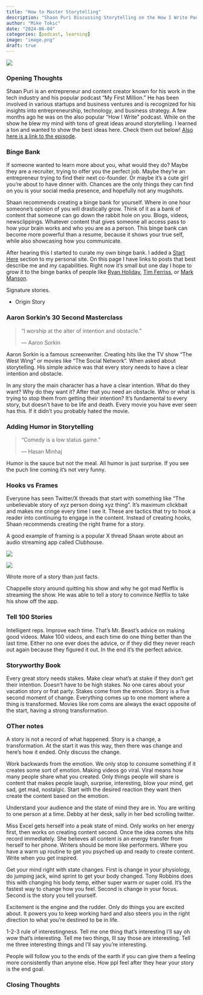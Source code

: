 ```yaml
---
title: "How to Master Storytelling"
description: "Shaan Puri Discussing Storytelling on the How I Write Podcast"
author: "Mike Tokic"
date: "2024-06-04"
categories: [podcast, learning]
image: "image.png"
draft: true
---
```


![](./image.png)

### Opening Thoughts

Shaan Puri is an entrepreneur and content creator known for his work in the tech industry and his popular podcast "My First Million." He has been involved in various startups and business ventures and is recognized for his insights into entrepreneurship, technology, and business strategy. A few months ago he was on the also popular "How I Write" podcast. While on the show he blew my mind with tons of great ideas around storytelling. I learned a ton and wanted to show the best ideas here. Check them out below! [Also here is a link to the episode](https://www.youtube.com/watch?v=Z2BnqYArwaw&list=PLrxUIdme2aVnB6z5BwgIJx0rJjKrl7Qlc&index=12). 

### Binge Bank

If someone wanted to learn more about you, what would they do? Maybe they are a recruiter, trying to offer you the perfect job. Maybe they're an entrepreneur trying to find their next co-founder. Or maybe it's a cute girl you're about to have dinner with. Chances are the only things they can find on you is your social media presence, and hopefully not any mugshots. 

Shaan recommends creating a binge bank for yourself. Where in one hour someone's opinion of you will drastically grow. Think of it as a bank of content that someone can go down the rabbit hole on you. Blogs, videos, newsclippings. Whatever content that gives someone all access pass to how your brain works and who you are as a person. This binge bank can become more powerful than a resume, because it shows your true self, while also showcasing how you communicate. 

After hearing this I started to curate my own binge bank. I added a [Start Here](https://mftokic.github.io/start_here.html) section to my personal site. On this page I have links to posts that best describe me and my capabilities. Right now it's small but one day I hope to grow it to the binge banks of people like [Ryan Holiday](https://ryanholiday.net/best-articles/), [Tim Ferriss](https://tim.blog/new-start-here/), or [Mark Manson](https://markmanson.net/articles). 

Signature stories. 

- Origin Story 

### Aaron Sorkin's 30 Second Masterclass

> "I worship at the alter of intention and obstacle."
> 
> — Aaron Sorkin

Aaron Sorkin is a famous screenwriter. Creating hits like the TV show "The West Wing" or movies like "The Social Network". When asked about storytelling. His simple advice was that every story needs to have a clear intention and obstacle. 

In any story the main character has a have a clear intention. What do they want? Why do they want it? After that you need an obstacle. Who or what is trying to stop them from getting their intention? It's fundamental to every story, but doesn't have to be life and death. Every movie you have ever seen has this. If it didn't you probably hated the movie. 

### Adding Humor in Storytelling

> "Comedy is a low status game."
>
> — Hasan Minhaj 

Humor is the sauce but not the meal. All humor is just surprise. If you see the puch line coming it's not very funny. 

### Hooks vs Frames

Everyone has seen Twitter/X threads that start with something like "The unbelievable story of xyz person doing xyz thing". It's maximum clickbait and makes me cringe every time I see it. These are tactics that try to hook a reader into continuing to engage in the content. Instead of creating hooks, Shaan recommends creating the right frame for a story. 

A good example of framing is a popular X thread Shaan wrote about an audio streaming app called Clubhouse. 

![](./image2.png)

![](./image3.png)

Wrote more of a story than just facts. 

Chappelle story around quitting his show and why he got mad Netflix is streaming the show. He was able to tell a story to convince Netflix to take his show off the app. 

### Tell 100 Stories

Intelligent reps. Improve each time. That's Mr. Beast's advice on making good videos. Make 100 videos, and each time do one thing better than the last time. Either no one ever does the advice, or if they did they never reach out again because they figured it out. In the end it's the perfect advice. 

### Storyworthy Book

Every great story needs stakes. Make clear what's at stake if they don't get their intention. Doesn't have to be high stakes. No one cares about your vacation story or frat party. Stakes come from the emotion. Story is a five second moment of change. Everything comes up to one moment where a thing is transformed. Movies like rom coms are always the exact opposite of the start, having a strong transformation. 

### OTher notes

A story is not a record of what happened. Story is a change, a transformation. At the start it was this way, then there was change and here's how it ended. Only discuss the change. 

Work backwards from the emotion. We only stop to consume something if it creates some sort of emotion. Making videos go viral. Viral means how many people share what you created. Only things people will share is content that makes people laugh, surprise, interesting, blow your mind, get sad, get mad, nostalgic. Start with the desired reaction they want then create the content based on the emotion.  

Understand your audience and the state of mind they are in. You are writing to one person at a time. Debby at her desk, sally in her bed scrolling twitter. 

Miss Excel gets herself into a peak state of mind. Only works on her energy first, then works on creating content second. Once the idea comes she hits record immediately. She believes all content is an energy transfer from herself to her phone. Writers should be more like performers. Where you have a warm up routine to get you psyched up and ready to create content. Write when you get inspired. 

Get your mind right with state changes. First is change in your physiology, do jumping jack, wind sprint to get your body changed. Tony Robbins does this with changing his body temp, either super warm or super cold. It's the fastest way to change how you feel. Second is change in your focus. Second is the story you tell yourself. 

Excitement is the engine and the rudder. Only do things you are excited about. It powers you to keep working hard and also steers you in the right direction to what you're destined to be in life. 

1-2-3 rule of interestingness. Tell me one thing that's interesting I'll say oh wow that's interesting. Tell me two things, Ill say those are interesting. Tell me three interesting things and I'll say you're interesting. 

People will follow you to the ends of the earth if you can give them a feeling more consistently than anyone else. How ppl feel after they hear your story is the end goal. 

### Closing Thoughts

